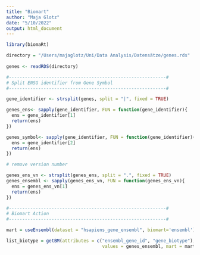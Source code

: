 ```yaml
---
title: "Biomart"
author: "Maja Glotz"
date: "5/10/2022"
output: html_document
---
```


```r
library(biomaRt)
```

```r
directory = "/Users/majaglotz/Uni/Data Analysis/Datensätze/genes.rds"
  
genes <- readRDS(directory)

#-----------------------------------------------------------#
# Split ENSG identifier from Gene Symbol
#-----------------------------------------------------------#

gene_identifier <- strsplit(genes, split = "|", fixed = TRUE)

genes_ens<- sapply(gene_identifier, FUN = function(gene_identifier){
  ens = gene_identifier[1]
  return(ens)
})

genes_symbol<- sapply(gene_identifier, FUN = function(gene_identifier){
  ens = gene_identifier[2]
  return(ens)
})

# remove version number

genes_ens_vn <- strsplit(genes_ens, split = ".", fixed = TRUE)
genes_ensembl <- sapply(genes_ens_vn, FUN = function(genes_ens_vn){
  ens = genes_ens_vn[1]
  return(ens)
})

#-----------------------------------------------------------#
# Biomart Action
#-----------------------------------------------------------#

mart = useEnsembl(dataset = "hsapiens_gene_ensembl", biomart='ensembl')

list_biotype = getBM(attributes = c("ensembl_gene_id", "gene_biotype"), filters = "ensembl_gene_id", 
                                    values = genes_ensembl, mart = mart, useCache = FALSE)



```

